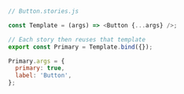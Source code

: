 ```js
// Button.stories.js

const Template = (args) => <Button {...args} />;

// Each story then reuses that template
export const Primary = Template.bind({});

Primary.args = {
  primary: true,
  label: 'Button',
};
```
